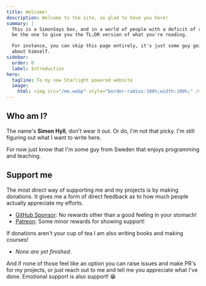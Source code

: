 ```yaml
---
title: Welcome!
description: Welcome to the site, so glad to have you here!
summary: |
  This is a SimonSays box, and in a world of people with a deficit of attention, I'll
  be the one to give you the TL;DR version of what you're reading.

  For instance, you can skip this page entirely, it's just some guy going on and on
  about himself.
sidebar:
  order: 0
  label: Introduction
hero:
  tagline: To my new Starlight powered website
  image:
    html: <img src="/me.webp" style="border-radius:100%;width:100%;" />
---
```


## Who am I?

The name's **Simon Hyll**, don't wear it out. Or do, I'm not that picky. I'm still figuring out what I want to write here.

For now just know that I'm some guy from Sweden that enjoys programming and teaching.

## Support me

The most direct way of supporting me and my projects is by making donations. It gives me a form of direct feedback as to how much people actually appreciate my efforts.

- [GitHub Sponsor](https://github.com/simonhyll): No rewards other than a good feeling in your stomach!
- [Patreon](https://patreon.com/simonhyll): Some minor rewards for showing support!

If donations aren't your cup of tea I am also writing books and making courses!

- _None are yet finished._

And if none of those feel like an option you can raise issues and make PR's for my projects, or just reach out to me and tell me you appreciate what I've done. Emotional support is also support! 😁
